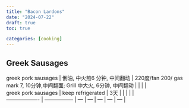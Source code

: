 ```yaml
---
title: "Bacon Lardons"
date: "2024-07-22"
draft: true
toc: true

categories: [cooking]
---
```


## Greek Sausages

| greek pork sausages     | 倒油, 中火煎6 分钟, 中间翻动                   | 220度/fan 200/ gas mark 7, 10分钟,中间翻面; Grill 中大火, 6分钟, 中间翻动  |                   |     |     |
| greek pork sausages | keep refrigerated | 3天 |     |     |     |     |
| ------------------- | ----------------- | --- | --- | --- | --- | --- |


